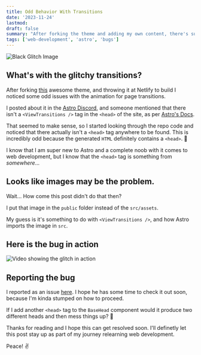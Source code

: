 ```yaml
---
title: Odd Behavior With Transitions
date: '2023-11-24'
lastmod:
draft: false
summary: "After forking the theme and adding my own content, there's super glitchy transitions when the site is live."
tags: ['web-development', 'astro', 'bugs']
---
```


![Black Glitch Image](/black-glitch.jpeg)

## What's with the glitchy transitions?

After forking [this](https://github.com/wanoo21/tailwind-astro-starting-blog) awesome theme, and throwing it at Netlify to build I noticed some odd issues with the animation for page transitions.

I posted about it in the [Astro Discord](https://discord.com/channels/830184174198718474/1178031437216235571), and someone mentioned that there isn't a `<ViewTransitions />` tag in the `<head>` of the site, as per [Astro's Docs](https://docs.astro.build/en/guides/view-transitions/#adding-view-transitions-to-a-page).

That seemed to make sense, so I started looking through the repo code and noticed that there actually isn't a `<head>` tag anywhere to be found. This is incredibly odd because the generated `HTML` definitely contains a `<head>`. 🤨

I know that I am super new to Astro and a complete noob with it comes to web development, but I know that the `<head>` tag is something from _somewhere_...

## Looks like images may be the problem.

Wait... How come this post didn't do that then?

I put that image in the `public` folder instead of the `src/assets`.

My guess is it's something to do with `<ViewTransitions />`, and how Astro imports the image in `src`.

## Here is the bug in action

![Video showing the glitch in action](/trasition-glitch.gif)

## Reporting the bug

I reported as an issue [here](https://github.com/wanoo21/tailwind-astro-starting-blog/issues/12). I hope he has some time to check it out soon, because I'm kinda stumped on how to proceed.

If I add another `<head>` tag to the `BaseHead` component would it produce two different heads and then mess things up? 🤔

Thanks for reading and I hope this can get resolved soon. I'll definetly let this post stay up as part of my journey relearning web development. 

Peace! ✌️
